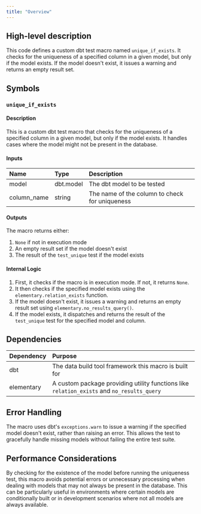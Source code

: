```yaml
---
title: "Overview"
---
```


## High-level description
This code defines a custom dbt test macro named `unique_if_exists`. It checks for the uniqueness of a specified column in a given model, but only if the model exists. If the model doesn't exist, it issues a warning and returns an empty result set.

## Symbols

### `unique_if_exists`
#### Description
This is a custom dbt test macro that checks for the uniqueness of a specified column in a given model, but only if the model exists. It handles cases where the model might not be present in the database.

#### Inputs
| Name | Type | Description |
|:-----|:-----|:------------|
| model | dbt.model | The dbt model to be tested |
| column_name | string | The name of the column to check for uniqueness |

#### Outputs
The macro returns either:
1. `None` if not in execution mode
2. An empty result set if the model doesn't exist
3. The result of the `test_unique` test if the model exists

#### Internal Logic
1. First, it checks if the macro is in execution mode. If not, it returns `None`.
2. It then checks if the specified model exists using the `elementary.relation_exists` function.
3. If the model doesn't exist, it issues a warning and returns an empty result set using `elementary.no_results_query()`.
4. If the model exists, it dispatches and returns the result of the `test_unique` test for the specified model and column.

## Dependencies
| Dependency | Purpose |
|:-----------|:--------|
| dbt | The data build tool framework this macro is built for |
| elementary | A custom package providing utility functions like `relation_exists` and `no_results_query` |

## Error Handling
The macro uses dbt's `exceptions.warn` to issue a warning if the specified model doesn't exist, rather than raising an error. This allows the test to gracefully handle missing models without failing the entire test suite.

## Performance Considerations
By checking for the existence of the model before running the uniqueness test, this macro avoids potential errors or unnecessary processing when dealing with models that may not always be present in the database. This can be particularly useful in environments where certain models are conditionally built or in development scenarios where not all models are always available.
